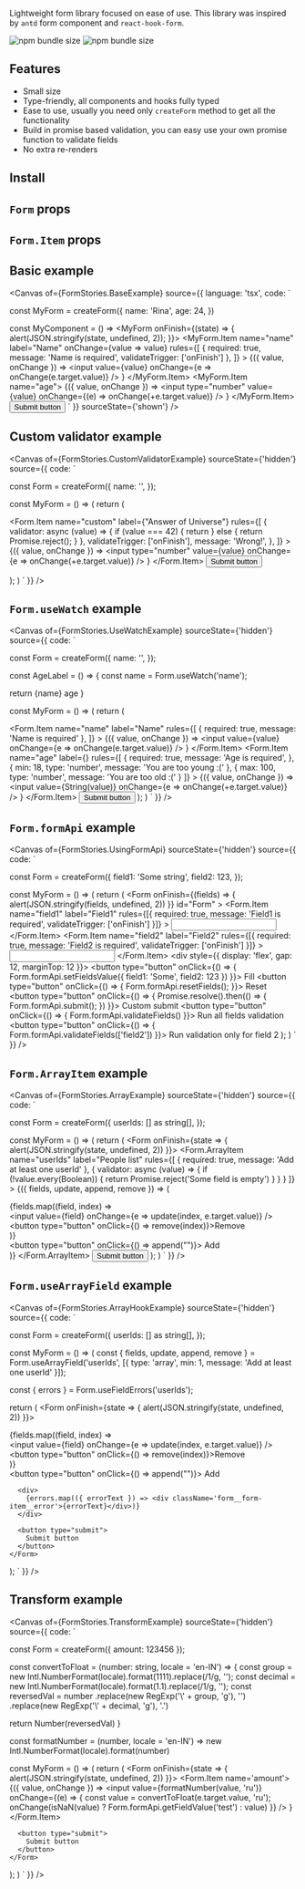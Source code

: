
<Title>React any shape form</Title>

Lightweight form library focused on ease of use. This library was inspired by `antd` form component and `react-hook-form`. 

![npm bundle size](https://img.shields.io/bundlephobia/min/react-any-shape-form) ![npm bundle size](https://img.shields.io/bundlephobia/minzip/react-any-shape-form)

## Features

- Small size
- Type-friendly, all components and hooks fully typed
- Ease to use, usually you need only `createForm` method to get all the functionality
- Build in promise based validation, you can easy use your own promise function to validate fields
- No extra re-renders

## Install
<Source code='npm i react-any-shape-form' language='bash' />

## `Form` props
<ArgTypes of={FormStories} />

## `Form.Item` props
<ArgTypes of={FormItemStories} />

## Basic example
<Canvas
  of={FormStories.BaseExample}
  source={{
    language: 'tsx',
    code: `

const MyForm = createForm({
  name: 'Rina',
  age: 24,
})

const MyComponent = () => 
  <MyForm onFinish={(state) => {
    alert(JSON.stringify(state, undefined, 2));
  }}>
    <MyForm.Item
      name="name"
      label="Name"
      onChange={value => value}
      rules={[
        {
          required: true,
          message: 'Name is required',
          validateTrigger: ['onFinish']
        },
      ]}
    >
      {({ value, onChange }) =>
        <input value={value} onChange={e => onChange(e.target.value)} />
      }
    </MyForm.Item>
    <MyForm.Item name="age">
      {({ value, onChange }) =>
        <input type="number" value={value} onChange={(e) => onChange(+e.target.value)} />
      }
    </MyForm.Item>
    <button type="submit">
      Submit button
    </button>
  </MyForm>
    `
  }}
  sourceState={'shown'}
/>

## Custom validator example
<Canvas
  of={FormStories.CustomValidatorExample}
  sourceState={'hidden'}
  source={{
    code: `

const Form = createForm({
  name: '',
});

const MyForm = () => (
  return (
    <Form onFinish={args.onFinish}>
      <Form.Item
        name="custom"
        label={"Answer of Universe"}
        rules={[
          {
            validator: async (value) => {
              if (value === 42) {
                return
              } else {
                return Promise.reject();
              }
            },
            validateTrigger: ['onFinish'],
            message: 'Wrong!',
          },
        ]}
      >
        {({ value, onChange }) =>
          <input
            type="number"
            value={value}
            onChange={e => onChange(+e.target.value)}
          />
        }
      </Form.Item>
      <button type="submit">
        Submit button
      </button>
    </Form>
  );
)
  `
}} />

## `Form.useWatch` example
<Canvas
  of={FormStories.UseWatchExample}
  sourceState={'hidden'}
  source={{
    code: `

const Form = createForm({
  name: '',
});

const AgeLabel = () => {
  const name = Form.useWatch('name');

  return <span>{name} age</span>
}

const MyForm = () => (
  return (
    <Form onFinish={args.onFinish}>
      <Form.Item
        name="name"
        label="Name"
        rules={[
          {
            required: true,
            message: 'Name is required'
          },
        ]}
      >
        {({ value, onChange }) =>
          <input value={value} onChange={e => onChange(e.target.value)} />
        }
      </Form.Item>
      <Form.Item
        name="age"
        label={<AgeLabel/>}
        rules={[
          {
            required: true,
            message: 'Age is required',
          },
          {
            min: 18,
            type: 'number',
            message: 'You are too young :('
          },
          {
            max: 100,
            type: 'number',
            message: 'You are too old :('
          }
        ]}
      >
        {({ value, onChange }) =>
          <input value={String(value)} onChange={e => onChange(+e.target.value)} />
        }
      </Form.Item>
      <button type="submit">
        Submit button
      </button>
    </Form >
  );
)
  `
}} />

## `Form.formApi` example
<Canvas
  of={FormStories.UsingFormApi}
  sourceState={'hidden'}
  source={{
    code: `

const Form = createForm({
  field1: 'Some string',
  field2: 123,
});

const MyForm = () => (
  return (
    <Form
      onFinish={(fields) => {
        alert(JSON.stringify(fields, undefined, 2))
      }}
      id="Form"
    >
      <Form.Item
        name="field1"
        label="Field1"
        rules={[{
          required: true,
          message: 'Field1 is required',
          validateTrigger: ['onFinish']
        }]}
      >
        <input />
      </Form.Item>
      <Form.Item
        name="field2"
        label="Field2"
        rules={[{
          required: true,
          message: 'Field2 is required',
          validateTrigger: ['onFinish']
        }]}
      >
        <input />
      </Form.Item>
      <div style={{ display: 'flex', gap: 12, marginTop: 12 }}>
        <button type="button" onClick={() => {
          Form.formApi.setFieldsValue({
            field1: 'Some',
            field2: 123
          })
        }}>
          Fill
        </button>
        <button type="button" onClick={() => {
          Form.formApi.resetFields();
        }}>
          Reset
        </button>
        <button type="button" onClick={() => {
          Promise.resolve().then(() => {
            Form.formApi.submit();
          })
        }}>
          Custom submit
        </button>
        <button type="button" onClick={() => {
          Form.formApi.validateFields()
        }}>
          Run all fields validation
        </button>
        <button type="button" onClick={() => {
          Form.formApi.validateFields(['field2'])
        }}>
          Run validation only for field 2
        </button>
      </div>
    </Form>
  );
)
  `
}} />

## `Form.ArrayItem` example
<Canvas
  of={FormStories.ArrayExample}
  sourceState={'hidden'}
  source={{
    code: `

const Form = createForm({
  userIds: [] as string[],
});

const MyForm = () => (
  return (
    <Form onFinish={state => {
      alert(JSON.stringify(state, undefined, 2))
    }}>
      <Form.ArrayItem
        name="userIds"
        label="People list"
        rules={[
          {
            required: true,
            message: 'Add at least one userId'
          },
          {
            validator: async (value) => {
              if (!value.every(Boolean)) {
                return Promise.reject('Some field is empty')
              }
            }
          }
        ]}
      >
        {({ fields, update, append, remove }) => (
          <div>
            <div>
              {fields.map((field, index) =>
                <div key={index}>
                  <input value={field} onChange={e => update(index, e.target.value)} />
                  <button type="button" onClick={() => remove(index)}>Remove</button>
                </div>
              )}
            </div>
            <button type="button" onClick={() => append("")}>
              Add
            </button>
          </div>
        )}
      </Form.ArrayItem>
      <button type="submit">
        Submit button
      </button>
    </Form>
  );
)
  `
}} />

## `Form.useArrayField` example
<Canvas
  of={FormStories.ArrayHookExample}
  sourceState={'hidden'}
  source={{
    code: `

const Form = createForm({
  userIds: [] as string[],
});

const MyForm = () => (
  const { fields, update, append, remove } = Form.useArrayField('userIds', [{
    type: 'array',
    min: 1,
    message: 'Add at least one userId'
  }]);

  const { errors } = Form.useFieldErrors('userIds');

  return (
    <Form onFinish={state => {
      alert(JSON.stringify(state, undefined, 2))
    }}>
      <div>
        <div>
          {fields.map((field, index) =>
            <div key={index}>
              <input value={field} onChange={e => update(index, e.target.value)} />
              <button type="button" onClick={() => remove(index)}>Remove</button>
            </div>
          )}
        </div>
        <button type="button" onClick={() => append("")}>
          Add
        </button>
      </div>

      <div>
        {errors.map(({ errorText }) => <div className='form__form-item__error'>{errorText}</div>)}
      </div>

      <button type="submit">
        Submit button
      </button>
    </Form>
  );
  `
}} />

## Transform example
<Canvas
  of={FormStories.TransformExample}
  sourceState={'hidden'}
  source={{
    code: `

const Form = createForm({
  amount: 123456
});

const convertToFloat = (number: string, locale = 'en-IN') => {
  const group = new Intl.NumberFormat(locale).format(1111).replace(/1/g, '');
  const decimal = new Intl.NumberFormat(locale).format(1.1).replace(/1/g, '');
  const reversedVal = number
    .replace(new RegExp('\\' + group, 'g'), '')
    .replace(new RegExp('\\' + decimal, 'g'), '.')

  return Number(reversedVal)
}

const formatNumber = (number, locale = 'en-IN') => new Intl.NumberFormat(locale).format(number)

const MyForm = () => (
  return (
    <Form onFinish={state => {
      alert(JSON.stringify(state, undefined, 2))
    }}>
      <Form.Item name='amount'>
        {({ value, onChange }) =>
          <input
            value={formatNumber(value, 'ru')}
            onChange={(e) => {
              const value = convertToFloat(e.target.value, 'ru');
              onChange(isNaN(value) ? Form.formApi.getFieldValue('test') : value)
            }}
          />
        }
      </Form.Item>

      <button type="submit">
        Submit button
      </button>
    </Form>
  );
)
  `
}} />
